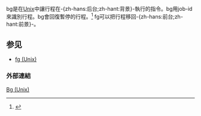 {{noteTA
|G1=IT
}}
bg是在[[Unix|Unix]]中讓行程在-{zh-hans:后台;zh-hant:背景}-執行的指令。bg用job-id來識別行程。bg會回復暫停的行程。<ref name="bg man page">{{Cite web |url=http://pwet.fr/man/linux/commandes/posix/bg |title=bg man page |accessdate=2008-05-16 |archive-date=2008-03-11 |archive-url=https://web.archive.org/web/20080311090751/http://pwet.fr/man/linux/commandes/posix/bg |dead-url=no }}</ref>
fg可以把行程移回-{zh-hans:前台;zh-hant:前景}-。

== 参见 ==
*[[fg_(Unix)|fg (Unix)]]

=== 外部連結 ===
{{reflist}}

{{Unix命令}}
{{compu-stub}}

[[Category:标准Unix程序|Bg (Unix)]]